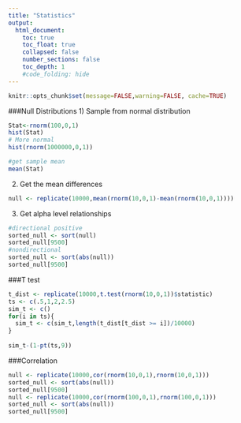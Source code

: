 ```yaml
---
title: "Statistics"
output:
  html_document:
    toc: true
    toc_float: true
    collapsed: false
    number_sections: false
    toc_depth: 1
    #code_folding: hide
---
```


```r
knitr::opts_chunk$set(message=FALSE,warning=FALSE, cache=TRUE)
```
###Null Distributions
1) Sample from normal distribution

```r
Stat<-rnorm(100,0,1)
hist(Stat)
# More normal
hist(rnorm(1000000,0,1))

#get sample mean
mean(Stat)
```
2) Get the mean differences
```r
null <- replicate(10000,mean(rnorm(10,0,1)-mean(rnorm(10,0,1))))                
```
3) Get alpha level relationships
```r
#directional positive
sorted_null <- sort(null)
sorted_null[9500]
#nondirectional
sorted_null <- sort(abs(null))
sorted_null[9500]
```
###T test
```r
t_dist <- replicate(10000,t.test(rnorm(10,0,1))$statistic)
ts <- c(.5,1,2,2.5)
sim_t <- c()
for(i in ts){
  sim_t <- c(sim_t,length(t_dist[t_dist >= i])/10000)
}
  
sim_t-(1-pt(ts,9))
```
###Correlation
```r
null <- replicate(10000,cor(rnorm(10,0,1),rnorm(10,0,1)))
sorted_null <- sort(abs(null))
sorted_null[9500]
null <- replicate(10000,cor(rnorm(100,0,1),rnorm(100,0,1)))
sorted_null <- sort(abs(null))
sorted_null[9500]
```

